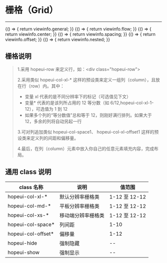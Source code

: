 
# 栅格（Grid）
***
<Meta title="基础控件/栅格(Grid)" />

<Canvas>
    <Story name="基础" height="150px" parameters={{ docs: { source: { code:viewinfo.general }}}}>
        {() => {
            return viewinfo.general;
        }}
    </Story>
</Canvas>

<Canvas>
    <Story name="流式" height="150px" parameters={{ docs: { source: { code:viewinfo.flow }}}}>
        {() => {
            return viewinfo.flow;
        }}
    </Story>
</Canvas>

<Canvas>
    <Story name="居中" height="150px" parameters={{ docs: { source: { code:viewinfo.center }}}}>
        {() => {
            return viewinfo.center;
        }}
    </Story>
</Canvas>

<Canvas>
    <Story name="列间距" height="150px" parameters={{ docs: { source: { code:viewinfo.spacing }}}}>
        {() => {
            return viewinfo.spacing;
        }}
    </Story>
</Canvas>

<Canvas>
    <Story name="偏移" height="150px" parameters={{ docs: { source: { code:viewinfo.offset }}}}>
        {() => {
            return viewinfo.offset;
        }}
    </Story>
</Canvas>

<Canvas>
    <Story name="嵌套" height="150px" parameters={{ docs: { source: { code:viewinfo.nested }}}}>
        {() => {
            return viewinfo.nested;
        }}
    </Story>
</Canvas>


## 栅格说明

> 1.采用 hopeui-row 来定义行，如：\<div class="hopeui-row"></div>
>
> 2.采用类似 hopeui-col-xl-\* 这样的预设类来定义一组列（column），且放在行（row）内。其中：
>
> - 变量 xl 代表的是不同分辨率下的标记（可选值见下文）
> - 变量\* 代表的是该列所占用的 12 等分数（如 6/12,hopeui-col-xl-1-12），可选值为 1 到 12
> - 如果多个列的“等分数值”总和等于 12，则刚好满行排列。如果大于 12，多余的列将自动另起一行
>
> 3.可对列追加类似 hopeui-col-space1、 hopeui-col-xl-offset1 这样的预设类来定义列的间距和偏移量。
>
> 4.最后，在列（column）元素中放入你自己的任意元素填充内容，完成布局。

## 通用 class 说明

| class 名称 | 说明 | 值范围 |
| ------------------- | ------------------ | ------------- |
| hopeui-col-xl-\* | 默认分辨率栅格类 | 1-12 至 12-12 |
| hopeui-col-md-\* | 平板分辨率栅格类 | 1-12 至 12-12 |
| hopeui-col-xs-\* | 移动端分辨率栅格类 | 1-12 至 12-12 |
| hopeui-col-space\* | 列间距 | 1-10 |
| hopeui-col-offset\* | 偏移量 | 1-12 |
| hopeui-hide | 强制隐藏 | -- |
| hopeui-show | 强制显示 | -- |